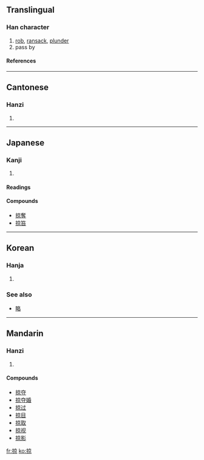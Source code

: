 {{see|掠}}

==Translingual==
===Han character===
{{Han char|rn=64|rad=手|as=08|sn=11|four=5009<sub>6</sub>|canj=手卜口火 (QYRF)}}
# [[rob]], [[ransack]], [[plunder]]
# pass by
====References====
{{Han ref|kx=0438.110|dkj=12273|dj=0788.080|hdz=31903.020|uh=63A0|ud=25504|bh=B1B0|bd=45488}}
----
==Cantonese==
===Hanzi===
{{yue-hanzi|jyut=|y=leuk6}}
# {{defn|Cantonese}}
----
==Japanese==
===Kanji===
{{ja-kanji|grade=|rs=手08}}
# {{defn|Japanese}} 
====Readings====
{{ja-readings|on=[[りゃく]] (ryaku), [[りょう]] (ryō)|kun=[[かすめる]] (kasumeru)}}

====Compounds====
*[[掠奪]]
*[[掠笞]]
----
==Korean==
===Hanja===
{{ko-hanja|hangeul=략>약, 량>양|eumhun=|rv=ryak>yak, ryang>yang|mr=ryak>yak, ryang>yang|y=lyak>yak, lyang>yang}}
# {{defn|Korean}}


===See also===
*[[略]]
----
==Mandarin==
===Hanzi===
{{cmn-hanzi|pin=[[lüè]] ([[lüe4]])|wg=lüeh<sup>4</sup>}}
# {{defn|Mandarin}}

====Compounds====
*[[掠夺]]
*[[掠夺婚]]
*[[掠过]]
*[[掠目]]
*[[掠取]]
*[[掠视]]
*[[掠影]]

[[fr:掠]]
[[ko:掠]]